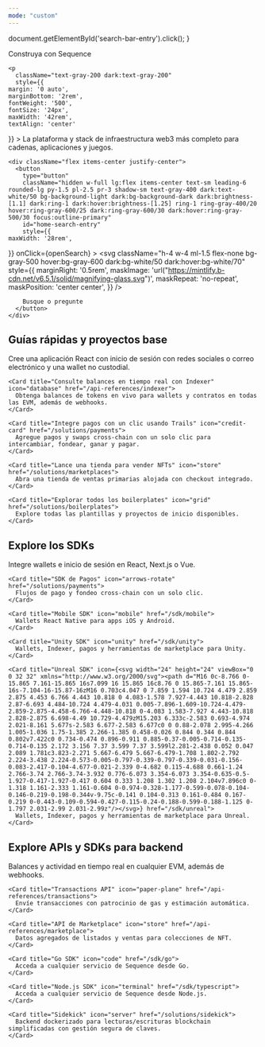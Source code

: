 ```yaml
---
mode: "custom"
---
```


  document.getElementById('search-bar-entry').click();
}

<div className="relative w-full flex items-center justify-center" style={{ height: '26rem', overflow: 'hidden'}}>
  <div className="absolute inset-0 z-0 flex items-center bg-matrix-dark mix-blend-normal">
    <div style={{ height: '100%', width: '100%', maxHeight: '465px' }} />
  </div>

  <div className="relative z-10" style={{ position: 'absolute', textAlign: 'center', padding: '0 1rem' }}>
    <div
      className="text-white dark:text-gray-200"
      style={{
   fontWeight: '600',
   fontSize: '42px',
   margin: '0',
   marginBottom: '1.5rem'
  }}
    >
      Construya con Sequence
    </div>

    <p
      className="text-gray-200 dark:text-gray-200"
      style={{
    margin: '0 auto',
    marginBottom: '2rem',
    fontWeight: '500',
    fontSize: '24px',
    maxWidth: '42rem',
    textAlign: 'center'
  }}
    >
      La plataforma y stack de infraestructura web3 más completo para cadenas, aplicaciones y juegos.
    </p>

    <div className="flex items-center justify-center">
      <button
        type="button"
        className="hidden w-full lg:flex items-center text-sm leading-6 rounded-lg py-1.5 pl-2.5 pr-3 shadow-sm text-gray-400 dark:text-white/50 bg-background-light dark:bg-background-dark dark:brightness-[1.1] dark:ring-1 dark:hover:brightness-[1.25] ring-1 ring-gray-400/20 hover:ring-gray-600/25 dark:ring-gray-600/30 dark:hover:ring-gray-500/30 focus:outline-primary"
        id="home-search-entry"
        style={{
    maxWidth: '28rem',
  }}
        onClick={openSearch}
      >
        <svg
          className="h-4 w-4 ml-1.5 flex-none bg-gray-500 hover:bg-gray-600 dark:bg-white/50 dark:hover:bg-white/70"
          style={{
    marginRight: '0.5rem',
     maskImage:
       'url("https://mintlify.b-cdn.net/v6.5.1/solid/magnifying-glass.svg")',
     maskRepeat: 'no-repeat',
     maskPosition: 'center center',
    }}
        />

        Busque o pregunte
      </button>
    </div>
  </div>
</div>

<div
  style={{marginTop: '2rem', marginBottom: '8rem', maxWidth: '70rem', marginLeft: 'auto',
marginRight: 'auto', paddingLeft: '1.25rem',
paddingRight: '1.25rem' }}
>
  <h2 className="text-center text-white dark:text-gray-200 text-4xl font-bold mb-8" style={{ fontSize: '1.5rem', marginTop: '6rem', marginBottom: '2.5rem' }}>
    Guías rápidas y proyectos base
  </h2>

  <CardGroup cols={3}>
    <Card title="Cree su primera wallet" icon="wallet" href="/sdk/web">
      Cree una aplicación React con inicio de sesión con redes sociales o correo electrónico y una wallet no custodial.
    </Card>

    <Card title="Consulte balances en tiempo real con Indexer" icon="database" href="/api-references/indexer">
      Obtenga balances de tokens en vivo para wallets y contratos en todas las EVM, además de webhooks.
    </Card>

    <Card title="Integre pagos con un clic usando Trails" icon="credit-card" href="/solutions/payments">
      Agregue pagos y swaps cross-chain con un solo clic para intercambiar, fondear, ganar y pagar.
    </Card>

    <Card title="Lance una tienda para vender NFTs" icon="store" href="/solutions/marketplaces">
      Abra una tienda de ventas primarias alojada con checkout integrado.
    </Card>

    <Card title="Explorar todos los boilerplates" icon="grid" href="/solutions/boilerplates">
      Explore todas las plantillas y proyectos de inicio disponibles.
    </Card>
  </CardGroup>

  <h2 className="text-center text-white dark:text-gray-200 text-4xl font-bold mb-8" style={{ fontSize: '1.5rem', marginTop: '6rem', marginBottom: '2.5rem' }}>
    Explore los SDKs
  </h2>

  <CardGroup cols={3}>
    <Card title="Web SDK" icon="code" href="/sdk/web">
      Integre wallets e inicio de sesión en React, Next.js o Vue.
    </Card>

    <Card title="SDK de Pagos" icon="arrows-rotate" href="/solutions/payments">
      Flujos de pago y fondeo cross-chain con un solo clic.
    </Card>

    <Card title="Mobile SDK" icon="mobile" href="/sdk/mobile">
      Wallets React Native para apps iOS y Android.
    </Card>

    <Card title="Unity SDK" icon="unity" href="/sdk/unity">
      Wallets, Indexer, pagos y herramientas de marketplace para Unity.
    </Card>

    <Card title="Unreal SDK" icon={<svg width="24" height="24" viewBox="0 0 32 32" xmlns="http://www.w3.org/2000/svg"><path d="M16 0c-8.766 0-15.865 7.161-15.865 16s7.099 16 15.865 16c8.76 0 15.865-7.161 15.865-16s-7.104-16-15.87-16zM16 0.703c4.047 0 7.859 1.594 10.724 4.479 2.859 2.875 4.453 6.766 4.443 10.818 0 4.083-1.578 7.927-4.443 10.818-2.828 2.87-6.693 4.484-10.724 4.479-4.031 0.005-7.896-1.609-10.724-4.479-2.859-2.875-4.458-6.766-4.448-10.818 0-4.083 1.583-7.927 4.443-10.818 2.828-2.875 6.698-4.49 10.729-4.479zM15.203 6.333c-2.583 0.693-4.974 2.021-8.161 5.677s-2.583 6.677-2.583 6.677c0 0 0.88-2.078 2.995-4.266 1.005-1.036 1.75-1.385 2.266-1.385 0.458-0.026 0.844 0.344 0.844 0.802v7.422c0 0.734-0.474 0.896-0.911 0.885-0.37-0.005-0.714-0.135-0.714-0.135 2.172 3.156 7.37 3.599 7.37 3.599l2.281-2.438 0.052 0.047 2.089 1.781c3.823-2.271 5.667-6.479 5.667-6.479-1.708 1.802-2.792 2.224-3.438 2.224-0.573-0.005-0.797-0.339-0.797-0.339-0.031-0.156-0.083-2.417-0.104-4.677-0.021-2.339 0-4.682 0.115-4.688 0.661-1.24 2.766-3.74 2.766-3.74-3.932 0.776-6.073 3.354-6.073 3.354-0.635-0.5-1.927-0.417-1.927-0.417 0.604 0.333 1.208 1.302 1.208 2.104v7.896c0 0-1.318 1.161-2.333 1.161-0.604 0-0.974-0.328-1.177-0.599-0.078-0.104-0.146-0.219-0.198-0.344v-9.75c-0.141 0.104-0.313 0.161-0.484 0.167-0.219 0-0.443-0.109-0.594-0.427-0.115-0.24-0.188-0.599-0.188-1.125 0-1.797 2.031-2.99 2.031-2.99z"/></svg>} href="/sdk/unreal">
      Wallets, Indexer, pagos y herramientas de marketplace para Unreal.
    </Card>
  </CardGroup>

  <h2 className="text-center text-white dark:text-gray-200 text-4xl font-bold mb-8" style={{ fontSize: '1.5rem', marginTop: '6rem', marginBottom: '2.5rem' }}>
    Explore APIs y SDKs para backend
  </h2>

  <CardGroup cols={3}>
    <Card title="Indexer API" icon="database" href="/api-references/indexer">
      Balances y actividad en tiempo real en cualquier EVM, además de webhooks.
    </Card>

    <Card title="Transactions API" icon="paper-plane" href="/api-references/transactions">
      Envíe transacciones con patrocinio de gas y estimación automática.
    </Card>

    <Card title="API de Marketplace" icon="store" href="/api-references/marketplace">
      Datos agregados de listados y ventas para colecciones de NFT.
    </Card>

    <Card title="Go SDK" icon="code" href="/sdk/go">
      Acceda a cualquier servicio de Sequence desde Go.
    </Card>

    <Card title="Node.js SDK" icon="terminal" href="/sdk/typescript">
      Acceda a cualquier servicio de Sequence desde Node.js.
    </Card>

    <Card title="Sidekick" icon="server" href="/solutions/sidekick">
      Backend dockerizado para lecturas/escrituras blockchain simplificadas con gestión segura de claves.
    </Card>
  </CardGroup>

  <div className="flex justify-center mt-12 mb-4">
    <a href="https://github.com/0xsequence" target="_blank" rel="noopener noreferrer" className="group inline-flex items-center justify-center w-12 h-12 rounded-full bg-white dark:bg-background-dark transition-all hover:scale-110 hover:border-primary dark:hover:border-primary-light">
      <svg className="h-6 w-6 bg-primary dark:bg-primary-light transition-colors group-hover:bg-white" style={{maskImage: 'url("https://mintlify.b-cdn.net/v6.6.0/brands/github.svg")', maskRepeat: 'no-repeat', maskPosition: 'center center'}} />
    </a>
  </div>
</div>